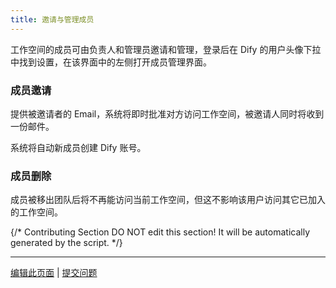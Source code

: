 ```yaml
---
title: 邀请与管理成员
---
```


工作空间的成员可由负责人和管理员邀请和管理，登录后在 Dify 的用户头像下拉中找到设置，在该界面中的左侧打开成员管理界面。

### 成员邀请

提供被邀请者的 Email，系统将即时批准对方访问工作空间，被邀请人同时将收到一份邮件。

系统将自动新成员创建 Dify 账号。

### 成员删除

成员被移出团队后将不再能访问当前工作空间，但这不影响该用户访问其它已加入的工作空间。

{/*
Contributing Section
DO NOT edit this section!
It will be automatically generated by the script.
*/}

---

[编辑此页面](https://github.com/langgenius/dify-docs/edit/main/zh-hans/guides/workspace/invite-and-manage-members.mdx) | [提交问题](https://github.com/langgenius/dify-docs/issues/new?title=文档问题%3A%20e-and-manage-memb&body=%23%23%20问题描述%0A%3C%21--%20请简要描述您发现的问题%20--%3E%0A%0A%23%23%20页面链接%0Ahttps%3A%2F%2Fgithub.com%2Flanggenius%2Fdify-docs%2Fblob%2Fmain%2Fzh-hans/guides/workspace%2Finvite-and-manage-members.mdx%0A%0A%23%23%20建议修改%0A%3C%21--%20如果有具体的修改建议，请在此说明%20--%3E%0A%0A%3C%21--%20感谢您对文档质量的关注！%20--%3E)

